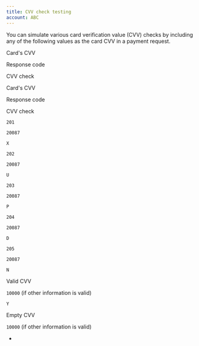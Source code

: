 ```yaml
---
title: CVV check testing
account: ABC
---
```


You can simulate various card verification value (CVV) checks by including any of the following values as the card CVV in a payment request.

Card's CVV

Response code

CVV check

Card's CVV

Response code

CVV check

`201`

`20087`

`X`

`202`

`20087`

`U`

`203`

`20087`

`P`

`204`

`20087`

`D`

`205`

`20087`

`N`

Valid CVV

`10000` (if other information is valid)

`Y`

Empty CVV

`10000` (if other information is valid)

-
